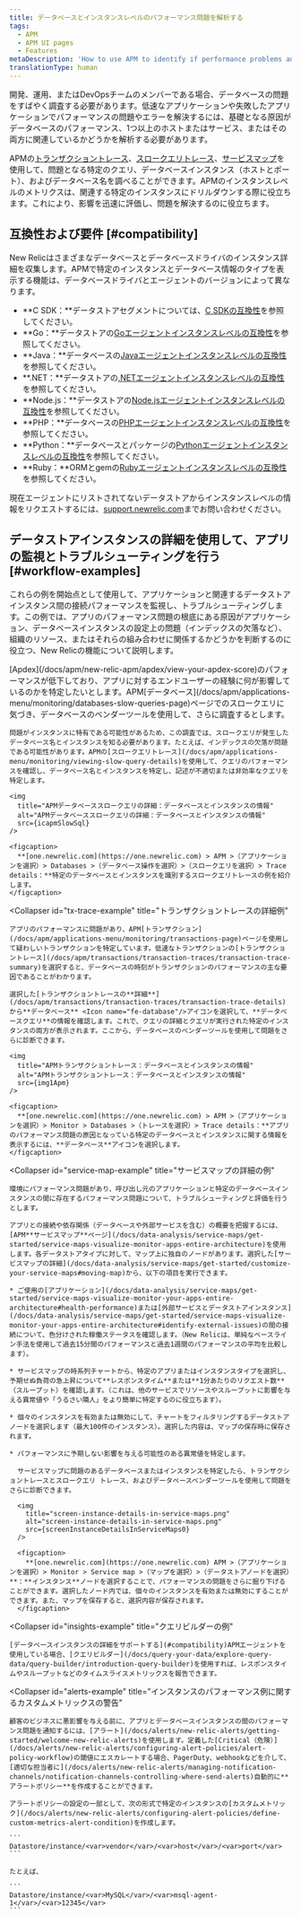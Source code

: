 ```yaml
---
title: データベースとインスタンスレベルのパフォーマンス問題を解析する
tags:
  - APM
  - APM UI pages
  - Features
metaDescription: 'How to use APM to identify if performance problems and errors are due to database performance, one or more hosts/instances or services, or both.'
translationType: human
---
```





開発、運用、またはDevOpsチームのメンバーである場合、データベースの問題をすばやく調査する必要があります。低速なアプリケーションや失敗したアプリケーションでパフォーマンスの問題やエラーを解決するには、基礎となる原因がデータベースのパフォーマンス、1つ以上のホストまたはサービス、またはその両方に関連しているかどうかを解析する必要があります。

APMの[トランザクショントレース](/docs/apm/transactions/transaction-traces/transaction-traces)、[スロークエリトレース](/docs/apm/applications-menu/monitoring/viewing-slow-query-details)、[サービスマップ](/docs/data-analysis/service-maps/get-started/service-maps-visualize-monitor-apps-entire-architecture)を使用して、問題となる特定のクエリ、データベースインスタンス（ホストとポート）、およびデータベース名を調べることができます。APMのインスタンスレベルのメトリクスは、関連する特定のインスタンスにドリルダウンする際に役立ちます。これにより、影響を迅速に評価し、問題を解決するのに役立ちます。

## 互換性および要件 [#compatibility]

New Relicはさまざまなデータベースとデータベースドライバのインスタンス詳細を収集します。APMで特定のインスタンスとデータベース情報のタイプを表示する機能は、データベースドライバとエージェントのバージョンによって異なります。

* **C SDK：**データストアセグメントについては、[C SDKの互換性](/docs/agents/c-sdk/instrumentation/instrument-your-app-c-sdk#datastore-segments)を参照してください。
* **Go：**データストアの[Goエージェントインスタンスレベルの互換性](/docs/agents/go-agent/get-started/go-agent-compatibility-requirements#datastores)を参照してください。
* **Java：**データベースの[Javaエージェントインスタンスレベルの互換性](/docs/agents/java-agent/getting-started/compatibility-requirements-java-agent#instance-level-db)を参照してください。
* **.NET：**データストアの[.NETエージェントインスタンスレベルの互換性](/docs/agents/net-agent/getting-started/compatibility-requirements-net-agent#instance-details)を参照してください。
* **Node.js：**データストアの[Node.jsエージェントインスタンスレベルの互換性](/docs/agents/nodejs-agent/getting-started/compatibility-requirements-nodejs-agent#instance-details)を参照してください。
* **PHP：**データベースの[PHPエージェントインスタンスレベルの互換性](/docs/agents/php-agent/getting-started/php-agent-compatibility-requirements#instance-details)を参照してください。
* **Python：**データベースとパッケージの[Pythonエージェントインスタンスレベルの互換性](/docs/agents/python-agent/getting-started/instrumented-python-packages#instance-details)を参照してください。
* **Ruby：**ORMとgemの[Rubyエージェントインスタンスレベルの互換性](/docs/agents/ruby-agent/getting-started/ruby-agent-requirements-supported-frameworks#instance_details)を参照してください。

現在エージェントにリストされてないデータストアからインスタンスレベルの情報をリクエストするには、[support.newrelic.com](https://support.newrelic.com)までお問い合わせください。

## データストアインスタンスの詳細を使用して、アプリの監視とトラブルシューティングを行う [#workflow-examples]

これらの例を開始点として使用して、アプリケーションと関連するデータストアインスタンス間の接続パフォーマンスを監視し、トラブルシューティングします。この例では、アプリのパフォーマンス問題の根底にある原因がアプリケーション、データベースインスタンスの設定上の問題（インデックスの欠落など）、組織のリソース、またはそれらの組み合わせに関係するかどうかを判断するのに役立つ、New Relicの機能について説明します。

<CollapserGroup>
  <Collapser
    id="slow-sql-example"
    title="スロークエリトレースの詳細例"
  >
    [Apdex](/docs/apm/new-relic-apm/apdex/view-your-apdex-score)のパフォーマンスが低下しており、アプリに対するエンドユーザーの経験に何が影響しているのかを特定したいとします。APM[データベース](/docs/apm/applications-menu/monitoring/databases-slow-queries-page)ページでのスロークエリに気づき、データベースのベンダーツールを使用して、さらに調査するとします。

    問題がインスタンスに特有である可能性があるため、この調査では、スロークエリが発生したデータベース名とインスタンスを知る必要があります。たとえば、インデックスの欠落が問題である可能性があります。APMの[スロークエリトレース](/docs/apm/applications-menu/monitoring/viewing-slow-query-details)を使用して、クエリのパフォーマンスを確認し、データベース名とインスタンスを特定し、記述が不適切または非効率なクエリを特定します。

    <img
      title="APMデータベーススロークエリの詳細：データベースとインスタンスの情報"
      alt="APMデータベーススロークエリの詳細：データベースとインスタンスの情報"
      src={icapmSlowSql}
    />

    <figcaption>
      **[one.newrelic.com](https://one.newrelic.com) > APM >（アプリケーションを選択）> Databases >（データベース操作を選択）>（スロークエリを選択）> Trace details：**特定のデータベースとインスタンスを識別するスロークエリトレースの例を紹介します。
    </figcaption>
  </Collapser>

  <Collapser
    id="tx-trace-example"
    title="トランザクショントレースの詳細例"
  >
    アプリのパフォーマンスに問題があり、APM[トランザクション](/docs/apm/applications-menu/monitoring/transactions-page)ページを使用して疑わしいトランザクションを特定しています。低速なトランザクションの[トランザクショントレース](/docs/apm/transactions/transaction-traces/transaction-trace-summary)を選択すると、データベースの時刻がトランザクションのパフォーマンスの主な要因であることがわかります。

    選択した[トランザクショントレースの**詳細**](/docs/apm/transactions/transaction-traces/transaction-trace-details)から**データベース** <Icon name="fe-database"/>アイコンを選択して、**データベースクエリ**の情報を確認します。これで、クエリの詳細とクエリが実行された特定のインスタンスの両方が表示されます。ここから、データベースのベンダーツールを使用して問題をさらに診断できます。

    <img
      title="APMトランザクショントレース：データベースとインスタンスの情報"
      alt="APMトランザクショントレース：データベースとインスタンスの情報"
      src={img1Apm}
    />

    <figcaption>
      **[one.newrelic.com](https://one.newrelic.com) > APM >（アプリケーションを選択）> Monitor > Databases >（トレースを選択）> Trace details：**アプリのパフォーマンス問題の原因となっている特定のデータベースとインスタンスに関する情報を表示するには、**データベース**アイコンを選択します。
    </figcaption>
  </Collapser>

  <Collapser
    id="service-map-example"
    title="サービスマップの詳細の例"
  >
    環境にパフォーマンス問題があり、呼び出し元のアプリケーションと特定のデータベースインスタンスの間に存在するパフォーマンス問題について、トラブルシューティングと評価を行うとします。

    アプリとの接続や依存関係（データベースや外部サービスを含む）の概要を把握するには、[APM**サービスマップ**ページ](/docs/data-analysis/service-maps/get-started/service-maps-visualize-monitor-apps-entire-architecture)を使用します。各データストアタイプに対して、マップ上に独自のノードがあります。選択した[サービスマップの詳細](/docs/data-analysis/service-maps/get-started/customize-your-service-maps#moving-map)から、以下の項目を実行できます。

    * ご使用の[アプリケーション](/docs/data-analysis/service-maps/get-started/service-maps-visualize-monitor-your-apps-entire-architecture#health-performance)または[外部サービスとデータストアインスタンス](/docs/data-analysis/service-maps/get-started/service-maps-visualize-monitor-your-apps-entire-architecture#identify-external-issues)の間の接続について、色分けされた稼働ステータスを確認します。（New Relicは、単純なベースライン手法を使用して過去15分間のパフォーマンスと過去1週間のパフォーマンスの平均を比較します）。

    * サービスマップの時系列チャートから、特定のアプリまたはインスタンスタイプを選択し、予期せぬ負荷の急上昇について**レスポンスタイム**または**1分あたりのリクエスト数**（スループット）を確認します。（これは、他のサービスでリソースやスループットに影響を与える異常値や「うるさい隣人」をより簡単に特定するのに役立ちます）。

    * 個々のインスタンスを有効または無効にして、チャートをフィルタリングするデータストアノードを選択します（最大100件のインスタンス）。選択した内容は、マップの保存時に保存されます。

    * パフォーマンスに予期しない影響を与える可能性のある異常値を特定します。

      サービスマップに問題のあるデータベースまたはインスタンスを特定したら、トランザクショントレースとスロークエリ トレース、およびデータベースベンダーツールを使用して問題をさらに診断できます。

      <img
        title="screen-instance-details-in-service-maps.png"
        alt="screen-instance-details-in-service-maps.png"
        src={screenInstanceDetailsInServiceMaps0}
      />

      <figcaption>
        **[one.newrelic.com](https://one.newrelic.com) APM >（アプリケーションを選択）> Monitor > Service map >（マップを選択）>（データストアノードを選択）**：**インスタンス**ノードを選択することで、パフォーマンスの問題をさらに掘り下げることができます。選択したノード内では、個々のインスタンスを有効または無効にすることができます。また、マップを保存すると、選択内容が保存されます。
      </figcaption>
  </Collapser>

  <Collapser
    id="insights-example"
    title="クエリビルダーの例"
  >
    [データベースインスタンスの詳細をサポートする](#compatibility)APMエージェントを使用している場合、[クエリビルダー](/docs/query-your-data/explore-query-data/query-builder/introduction-query-builder)を使用すれば、レスポンスタイムやスループットなどのタイムスライスメトリックスを報告できます。
  </Collapser>

  <Collapser
    id="alerts-example"
    title="インスタンスのパフォーマンス例に関するカスタムメトリックスの警告"
  >
    顧客のビジネスに悪影響を与える前に、アプリとデータベースインスタンスの間のパフォーマンス問題を通知するには、[アラート](/docs/alerts/new-relic-alerts/getting-started/welcome-new-relic-alerts)を使用します。定義した[Critical（危険）](/docs/alerts/new-relic-alerts/configuring-alert-policies/alert-policy-workflow)の閾値にエスカレートする場合、PagerDuty、webhookなどを介して、[適切な担当者に](/docs/alerts/new-relic-alerts/managing-notification-channels/notification-channels-controlling-where-send-alerts)自動的に**アラートポリシー**を作成することができます。

    アラートポリシーの設定の一部として、次の形式で特定のインスタンスの[カスタムメトリック](/docs/alerts/new-relic-alerts/configuring-alert-policies/define-custom-metrics-alert-condition)を作成します。

    ```
    Datastore/instance/<var>vendor</var>/<var>host</var>/<var>port</var>
    ```

    たとえば、

    ```
    Datastore/instance/<var>MySQL</var>/<var>msql-agent-1</var>/<var>12345</var>
    ```
  </Collapser>
</CollapserGroup>
